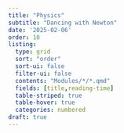 ```yaml
---
title: "Physics"
subtitle: "Dancing with Newton"
date: '2025-02-06'
order: 10
listing:
  type: grid
  sort: "order"
  sort-ui: false
  filter-ui: false
  contents: "Modules/*/*.qmd"
  fields: [title,reading-time]
  table-striped: true
  table-hover: true
  categories: numbered
draft: true
---
```



